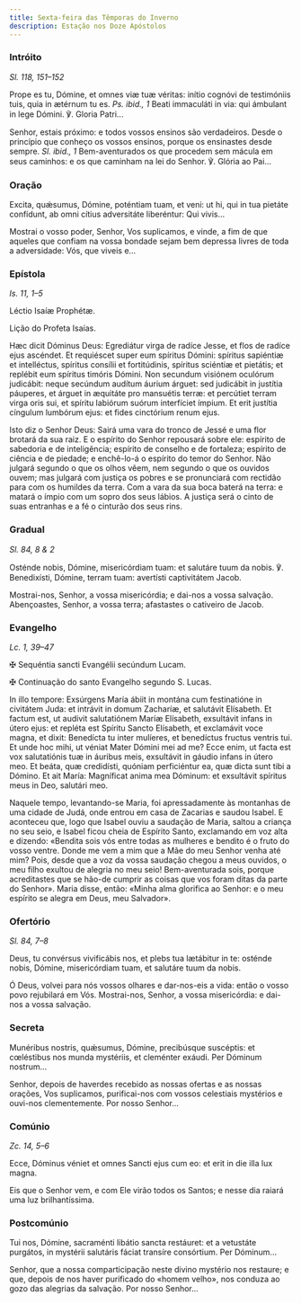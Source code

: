 ```yaml
---
title: Sexta-feira das Têmporas do Inverno
description: Estação nos Doze Apóstolos
---
```


### Intróito

<em>Sl. 118, 151–152</em>

<div class="side-by-side not-content">

Prope es tu, Dómine, et omnes viæ tuæ véritas: inítio cognóvi de testimóniis tuis, quia in ætérnum tu es. <em>Ps. ibid., 1</em> Beati immaculáti in via: qui ámbulant in lege Dómini. ℣. Gloria Patri...

Senhor, estais próximo: e todos vossos ensinos são verdadeiros. Desde o princípio que conheço os vossos ensinos, porque os ensinastes desde sempre. <em>Sl. ibid., 1</em> Bem-aventurados os que procedem sem mácula em seus caminhos: e os que caminham na lei do Senhor. ℣. Glória ao Pai...

</div>

### Oração

<div class="side-by-side not-content">

Excita, quǽsumus, Dómine, poténtiam tuam, et veni: ut hi, qui in tua pietáte confídunt, ab omni cítius adversitáte liberéntur: Qui vivis...

Mostrai o vosso poder, Senhor, Vos suplicamos, e vinde, a fim de que aqueles que confiam na vossa bondade sejam bem depressa livres de toda a adversidade: Vós, que viveis e...

</div>

### Epístola

<em>Is. 11, 1–5</em>

<div class="side-by-side not-content">

Léctio Isaíæ Prophétæ.

Lição do Profeta Isaías.

Hæc dicit Dóminus Deus: Egrediátur virga de radíce Jesse, et flos de radíce ejus ascéndet. Et requiéscet super eum spíritus Dómini: spíritus sapiéntiæ et intelléctus, spíritus consílii et fortitúdinis, spíritus sciéntiæ et pietátis; et replébit eum spíritus timóris Dómini. Non secundum visiónem oculórum judicábit: neque secúndum audítum áurium árguet: sed judicábit in justítia páuperes, et árguet in æquitáte pro mansuétis terræ: et percútiet terram virga oris sui, et spíritu labiórum suórum interfíciet ímpium. Et erit justítia cíngulum lumbórum ejus: et fides cinctórium renum ejus.

Isto diz o Senhor Deus: Sairá uma vara do tronco de Jessé e uma flor brotará da sua raiz. E o espírito do Senhor repousará sobre ele: espírito de sabedoria e de inteligência; espírito de conselho e de fortaleza; espírito de ciência e de piedade; e enchê-lo-á o espírito do temor do Senhor. Não julgará segundo o que os olhos vêem, nem segundo o que os ouvidos ouvem; mas julgará com justiça os pobres e se pronunciará com rectidão para com os humildes da terra. Com a vara da sua boca baterá na terra: e matará o ímpio com um sopro dos seus lábios. A justiça será o cinto de suas entranhas e a fé o cinturão dos seus rins.

</div>

### Gradual

<em>Sl. 84, 8 & 2</em>

<div class="side-by-side not-content">

Osténde nobis, Dómine, misericórdiam tuam: et salutáre tuum da nobis. ℣. Benedixísti, Dómine, terram tuam: avertísti captivitátem Jacob.

Mostrai-nos, Senhor, a vossa misericórdia; e dai-nos a vossa salvação. Abençoastes, Senhor, a vossa terra; afastastes o cativeiro de Jacob.

</div>

### Evangelho

<em>Lc. 1, 39–47</em>

<div class="side-by-side not-content">

<span class="cross text-red-500">✠</span> Sequéntia sancti Evangélii secúndum Lucam.

<span class="cross text-red-500">✠</span> Continuação do santo Evangelho segundo S. Lucas.

In illo tempore: Exsúrgens María ábiit in montána cum festinatióne in civitátem Juda: et intrávit in domum Zacharíæ, et salutávit Elísabeth. Et factum est, ut audivit salutatiónem Maríæ Elísabeth, exsultávit infans in útero ejus: et repléta est Spíritu Sancto Elísabeth, et exclamávit voce magna, et dixit: Benedícta tu inter mulíeres, et benedíctus fructus ventris tui. Et unde hoc mihi, ut véniat Mater Dómini mei ad me? Ecce enim, ut facta est vox salutatiónis tuæ in áuribus meis, exsultávit in gáudio infans in útero meo. Et beáta, quæ credidísti, quóniam perficiéntur ea, quæ dicta sunt tibi a Dómino. Et ait María: Magníficat anima mea Dóminum: et exsultávit spíritus meus in Deo, salutári meo.

Naquele tempo, levantando-se Maria, foi apressadamente às montanhas de uma cidade de Judá, onde entrou em casa de Zacarias e saudou Isabel. E aconteceu que, logo que Isabel ouviu a saudação de Maria, saltou a criança no seu seio, e Isabel ficou cheia de Espírito Santo, exclamando em voz alta e dizendo: «Bendita sois vós entre todas as mulheres e bendito é o fruto do vosso ventre. Donde me vem a mim que a Mãe do meu Senhor venha até mim? Pois, desde que a voz da vossa saudação chegou a meus ouvidos, o meu filho exultou de alegria no meu seio! Bem-aventurada sois, porque acreditastes que se hão-de cumprir as coisas que vos foram ditas da parte do Senhor». Maria disse, então: «Minha alma glorifica ao Senhor: e o meu espírito se alegra em Deus, meu Salvador».

</div>

### Ofertório

<em>Sl. 84, 7–8</em>

<div class="side-by-side not-content">

Deus, tu convérsus vivificábis nos, et plebs tua lætábitur in te: osténde nobis, Dómine, misericórdiam tuam, et salutáre tuum da nobis.

Ó Deus, volvei para nós vossos olhares e dar-nos-eis a vida: então o vosso povo rejubilará em Vós. Mostrai-nos, Senhor, a vossa misericórdia: e dai-nos a vossa salvação.

</div>

### Secreta

<div class="side-by-side not-content">

Munéribus nostris, quǽsumus, Dómine, precibúsque suscéptis: et cœléstibus nos munda mystériis, et cleménter exáudi. Per Dóminum nostrum...

Senhor, depois de haverdes recebido as nossas ofertas e as nossas orações, Vos suplicamos, purificai-nos com vossos celestiais mystérios e ouvi-nos clementemente. Por nosso Senhor...

</div>

### Comúnio

<em>Zc. 14, 5–6</em>

<div class="side-by-side not-content">

Ecce, Dóminus véniet et omnes Sancti ejus cum eo: et erit in die illa lux magna.

Eis que o Senhor vem, e com Ele virão todos os Santos; e nesse dia raiará uma luz brilhantíssima.

</div>

### Postcomúnio

<div class="side-by-side not-content">

Tui nos, Dómine, sacraménti libátio sancta restáuret: et a vetustáte purgátos, in mystérii salutáris fáciat transíre consórtium. Per Dóminum...

Senhor, que a nossa comparticipação neste divino mystério nos restaure; e que, depois de nos haver purificado do «homem velho», nos conduza ao gozo das alegrias da salvação. Por nosso Senhor...

</div>

